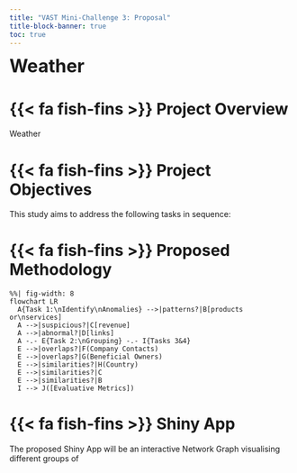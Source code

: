 ```yaml
---
title: "VAST Mini-Challenge 3: Proposal"
title-block-banner: true
toc: true
---
```


<font size = "6"> **Weather** </font>

# {{< fa fish-fins >}} Project Overview

Weather

# {{< fa fish-fins >}} Project Objectives

This study aims to address the following tasks in sequence:

# {{< fa fish-fins >}} Proposed Methodology

```mermaid
%%| fig-width: 8
flowchart LR
  A{Task 1:\nIdentify\nAnomalies} -->|patterns?|B[products or\nservices]
  A -->|suspicious?|C[revenue]
  A -->|abnormal?|D[links]
  A -.- E{Task 2:\nGrouping} -.- I{Tasks 3&4}
  E -->|overlaps?|F(Company Contacts)
  E -->|overlaps?|G(Beneficial Owners)
  E -->|similarities?|H(Country)
  E -->|similarities?|C
  E -->|similarities?|B
  I --> J([Evaluative Metrics])
```

# {{< fa fish-fins >}} Shiny App

The proposed Shiny App will be an interactive Network Graph visualising different groups of
